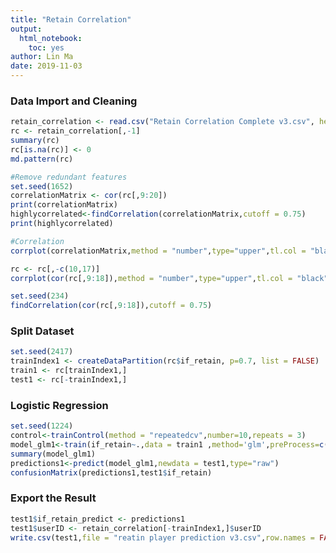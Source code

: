 ```yaml
---
title: "Retain Correlation"
output: 
  html_notebook:
    toc: yes
author: Lin Ma
date: 2019-11-03
---
```


### Data Import and Cleaning


```r
retain_correlation <- read.csv("Retain Correlation Complete v3.csv", header = TRUE) 
rc <- retain_correlation[,-1]
summary(rc)
rc[is.na(rc)] <- 0
md.pattern(rc)
```


```r
#Remove redundant features
set.seed(1652)
correlationMatrix <- cor(rc[,9:20])
print(correlationMatrix)
highlycorrelated<-findCorrelation(correlationMatrix,cutoff = 0.75)
print(highlycorrelated)

#Correlation
corrplot(correlationMatrix,method = "number",type="upper",tl.col = "black",tl.srt = 45,order = "hclust",addCoefasPercent = TRUE, number.cex = .7)
```

```r
rc <- rc[,-c(10,17)]
corrplot(cor(rc[,9:18]),method = "number",type="upper",tl.col = "black",tl.srt = 45,order = "hclust", addCoefasPercent = TRUE, number.cex = .7)

set.seed(234)
findCorrelation(cor(rc[,9:18]),cutoff = 0.75)
```


### Split Dataset

```r
set.seed(2417)
trainIndex1 <- createDataPartition(rc$if_retain, p=0.7, list = FALSE)
train1 <- rc[trainIndex1,]
test1 <- rc[-trainIndex1,]
```


### Logistic Regression

```r
set.seed(1224)
control<-trainControl(method = "repeatedcv",number=10,repeats = 3)
model_glm1<-train(if_retain~.,data = train1 ,method='glm',preProcess=c('scale','center'),family="binomial",trControl=control)
summary(model_glm1)
predictions1<-predict(model_glm1,newdata = test1,type="raw")
confusionMatrix(predictions1,test1$if_retain)
```


### Export the Result

```r
test1$if_retain_predict <- predictions1
test1$userID <- retain_correlation[-trainIndex1,]$userID
write.csv(test1,file = "reatin player prediction v3.csv",row.names = FALSE)
```



